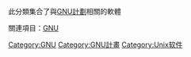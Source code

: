 {{Portalpar|自由軟體}}

此分類集合了與[[GNU計劃|GNU計劃]]相關的軟體

關連項目：[[GNU|GNU]]
{{Commonscat|GNU}}

[[Category:GNU|Category:GNU]]
[[Category:GNU計畫|Category:GNU計畫]]
[[Category:Unix软件|Category:Unix软件]]
